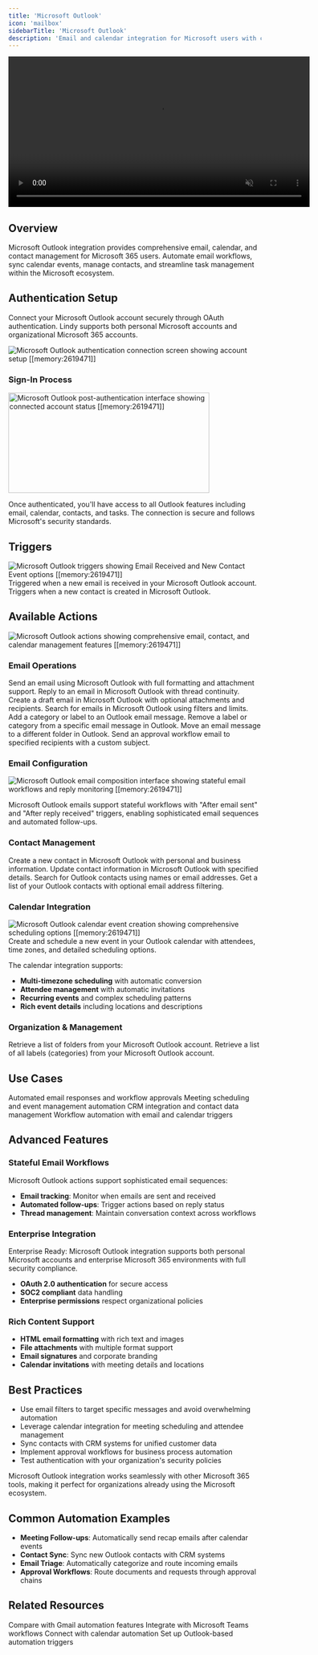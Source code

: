 ```yaml
---
title: 'Microsoft Outlook'
icon: 'mailbox'
sidebarTitle: 'Microsoft Outlook'
description: 'Email and calendar integration for Microsoft users with comprehensive contact and task management'
---
```


<div style={{ display: 'flex', justifyContent: 'center', margin: '2rem 0' }}>
  <div className="video-card">
    <video
      src="/lindy-brand-assets/microsoft-outlook.mp4"
      width="600"
      autoPlay
      muted
      loop
      playsInline
      style={{ display: 'block', width: '100%', borderRadius: '16px' }}
    />
  </div>
</div>

## Overview

Microsoft Outlook integration provides comprehensive email, calendar, and contact management for Microsoft 365 users. Automate email workflows, sync calendar events, manage contacts, and streamline task management within the Microsoft ecosystem.

## Authentication Setup

Connect your Microsoft Outlook account securely through OAuth authentication. Lindy supports both personal Microsoft accounts and organizational Microsoft 365 accounts.

<Frame>
  <img src="/lindy-brand-assets/microsoft-outlook-auth.png" alt="Microsoft Outlook authentication connection screen showing account setup [[memory:2619471]]" />
</Frame>

### Sign-In Process

<Frame>
  <img src="/lindy-brand-assets/microsoft-outlook-auth-once-you-sign-in.png" alt="Microsoft Outlook post-authentication interface showing connected account status [[memory:2619471]]" width="400" height ="200" />
</Frame>

Once authenticated, you'll have access to all Outlook features including email, calendar, contacts, and tasks. The connection is secure and follows Microsoft's security standards.

## Triggers

<Frame>
  <img src="/lindy-brand-assets/microsoft-outlook-triggers.png" alt="Microsoft Outlook triggers showing Email Received and New Contact Event options [[memory:2619471]]" />
</Frame>

<AccordionGroup>
  <Accordion title="Email Received">
    Triggered when a new email is received in your Microsoft Outlook account.
  </Accordion>
  
  <Accordion title="New Contact Event">
    Triggers when a new contact is created in Microsoft Outlook.
  </Accordion>
</AccordionGroup>

## Available Actions

<Frame>
  <img src="/lindy-brand-assets/microsoft-outlook-actions.png" alt="Microsoft Outlook actions showing comprehensive email, contact, and calendar management features [[memory:2619471]]" />
</Frame>

### Email Operations

<AccordionGroup>
  <Accordion title="Send Email">
    Send an email using Microsoft Outlook with full formatting and attachment support.
  </Accordion>
  
  <Accordion title="Reply To Email">
    Reply to an email in Microsoft Outlook with thread continuity.
  </Accordion>
  
  <Accordion title="Create Draft Email">
    Create a draft email in Microsoft Outlook with optional attachments and recipients.
  </Accordion>
  
  <Accordion title="Find Email">
    Search for emails in Microsoft Outlook using filters and limits.
  </Accordion>
  
  <Accordion title="Add Label To Email">
    Add a category or label to an Outlook email message.
  </Accordion>
  
  <Accordion title="Remove Label From Email">
    Remove a label or category from a specific email message in Outlook.
  </Accordion>
  
  <Accordion title="Move Email To Folder">
    Move an email message to a different folder in Outlook.
  </Accordion>
  
  <Accordion title="Approve Workflow">
    Send an approval workflow email to specified recipients with a custom subject.
  </Accordion>
</AccordionGroup>

### Email Configuration

<Frame>
  <img src="/lindy-brand-assets/micrsoft-outlook-send-email.png" alt="Microsoft Outlook email composition interface showing stateful email workflows and reply monitoring [[memory:2619471]]" />
</Frame>

Microsoft Outlook emails support stateful workflows with "After email sent" and "After reply received" triggers, enabling sophisticated email sequences and automated follow-ups.

### Contact Management

<AccordionGroup>
  <Accordion title="Create Contact">
    Create a new contact in Microsoft Outlook with personal and business information.
  </Accordion>
  
  <Accordion title="Update Contact">
    Update contact information in Microsoft Outlook with specified details.
  </Accordion>
  
  <Accordion title="Find Contacts">
    Search for Outlook contacts using names or email addresses.
  </Accordion>
  
  <Accordion title="List Contacts">
    Get a list of your Outlook contacts with optional email address filtering.
  </Accordion>
</AccordionGroup>

### Calendar Integration

<Frame>
  <img src="/lindy-brand-assets/microsoft-outlook-calendar-event.png" alt="Microsoft Outlook calendar event creation showing comprehensive scheduling options [[memory:2619471]]" />
</Frame>

<AccordionGroup>
  <Accordion title="Create Calendar Event">
    Create and schedule a new event in your Outlook calendar with attendees, time zones, and detailed scheduling options.
  </Accordion>
</AccordionGroup>

The calendar integration supports:
- **Multi-timezone scheduling** with automatic conversion
- **Attendee management** with automatic invitations
- **Recurring events** and complex scheduling patterns
- **Rich event details** including locations and descriptions

### Organization & Management

<AccordionGroup>
  <Accordion title="List Folders">
    Retrieve a list of folders from your Microsoft Outlook account.
  </Accordion>
  
  <Accordion title="List Labels">
    Retrieve a list of all labels (categories) from your Microsoft Outlook account.
  </Accordion>
</AccordionGroup>

## Use Cases

<CardGroup cols={2}>
  <Card title="Email Automation" icon="robot">
    Automated email responses and workflow approvals
  </Card>
  
  <Card title="Calendar Sync" icon="calendar">
    Meeting scheduling and event management automation
  </Card>
  
  <Card title="Contact Sync" icon="address-book">
    CRM integration and contact data management
  </Card>
  
  <Card title="Task Integration" icon="list-check">
    Workflow automation with email and calendar triggers
  </Card>
</CardGroup>

## Advanced Features

### Stateful Email Workflows

Microsoft Outlook actions support sophisticated email sequences:
- **Email tracking**: Monitor when emails are sent and received
- **Automated follow-ups**: Trigger actions based on reply status
- **Thread management**: Maintain conversation context across workflows

### Enterprise Integration

<Note>
Enterprise Ready: Microsoft Outlook integration supports both personal Microsoft accounts and enterprise Microsoft 365 environments with full security compliance.
</Note>

- **OAuth 2.0 authentication** for secure access
- **SOC2 compliant** data handling
- **Enterprise permissions** respect organizational policies


### Rich Content Support

- **HTML email formatting** with rich text and images
- **File attachments** with multiple format support
- **Email signatures** and corporate branding
- **Calendar invitations** with meeting details and locations

## Best Practices

- Use email filters to target specific messages and avoid overwhelming automation
- Leverage calendar integration for meeting scheduling and attendee management
- Sync contacts with CRM systems for unified customer data
- Implement approval workflows for business process automation
- Test authentication with your organization's security policies

<Tip>
Microsoft Outlook integration works seamlessly with other Microsoft 365 tools, making it perfect for organizations already using the Microsoft ecosystem.
</Tip>

## Common Automation Examples

- **Meeting Follow-ups**: Automatically send recap emails after calendar events
- **Contact Sync**: Sync new Outlook contacts with CRM systems
- **Email Triage**: Automatically categorize and route incoming emails
- **Approval Workflows**: Route documents and requests through approval chains

## Related Resources

<CardGroup cols={2}>
  <Card title="Gmail Integration" href="/skills/popular-integrations/gmail" icon="envelope">
    Compare with Gmail automation features
  </Card>
  <Card title="Microsoft Teams" href="/skills/popular-integrations/microsoft-teams" icon="users">
    Integrate with Microsoft Teams workflows
  </Card>
  <Card title="Google Calendar" href="/skills/popular-integrations/google-calendar" icon="calendar-range">
    Connect with calendar automation
  </Card>
  <Card title="Triggers" href="/fundamentals/lindy-101/triggers" icon="bolt">
    Set up Outlook-based automation triggers
  </Card>
</CardGroup>